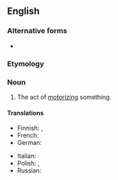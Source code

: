 ==English==

===Alternative forms===
* {{l|en|motorisation}}

===Etymology===
{{suffix|en|motorize|ation}}

===Noun===
{{en-noun|~}}

# The act of [[motorize|motorizing]] something.

====Translations====
{{trans-top|the act of motorizing something}}
* Finnish: {{t+|fi|moottorointi}}, {{t|fi|autoistaminen}}
* French: {{t+|fr|motorisation|f}}
* German: {{t|de|Motorisierung|f}}
{{trans-mid}}
* Italian: {{t+|it|motorizzazione|f}}
* Polish: {{t+|pl|motoryzacja|f}}, {{t|pl|automobilizm|m}} {{qualifier|archaic}}
* Russian: {{t+|ru|моториза́ция|f}}
{{trans-bottom}}
